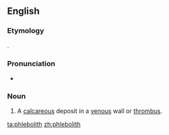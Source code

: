 ==English==

===Etymology===
{{confix|phlebo|lith}}.

===Pronunciation===
* {{IPA|[ˈflɛbəlɪθ]}}

===Noun===
{{en-noun}}

# A [[calcareous]] deposit in a [[venous]] wall or [[thrombus]].

[[ta:phlebolith]]
[[zh:phlebolith]]